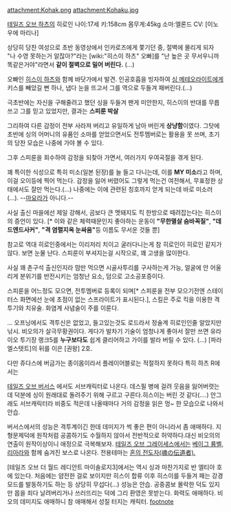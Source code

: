 attachment:Kohak.png
attachment:Kohaku.jpg

[[테일즈 오브 하츠]]의 히로인
나이:17세
키:158cm
몸무게:45kg
소마:엘론드
CV: [이노우에 마리나]

상당히 당찬 여성으로 초반 동영상에서 인카로즈에게 쫓기던 중, 절벽에 몰리게 되자 "나 수영 못하는거 알잖아?"라는 [wiki:"히스이 하츠" 오빠]를 "난 높은 곳 무서우니까 똑같은거야"라면서 '''같이 절벽으로 밀어 버린다.''' (…) 

오빠인 [[히스이 하츠]]와 함께 바닷가에서 발견. 인공호흡을 빙자하여 [[싱 메테오라이트]]에게 키스를 빼았길 뻔 하나, 냅다 눈을 뜨고서 그를 역으로 두들겨 패버린다.(…)

극초반에는 자신을 구해줄려고 했던 싱을 두들겨 팬게 미안한지, 히스이의 반대를 무릅쓰고 그를 믿고 있었지만, 결과는 '''스피룬 박살'''

그리하여 다른 감정이 전부 사라져 버리고 유일하게 남아 버린게 '''상냥함'''이였다. 그탓에 초반에 싱의 어머니의 유품인 소마를 얻었으면서도 전투멤버로는 활용을 못 쓰며, 초기의 당찬 모습은 나중에 가야 볼 수 있다.

그후 스피룬을 회수하여 감정을 되찾아 가면서, 여러가지 우여곡절을 겪게 된다.

꽤 특이한 식성으로 특히 미소(일본 된장)를 늘 들고 다니는데, 이를 '''MY 미소'''라고 하며, 이걸 오이등에 찍어 먹는다. 감정을 잃어 버렸어도 그렇게 먹는건 여전해서, 무표정한 상태에서도 잘만 먹는다.(…) 나중에는 이에 관련된 칭호까지 얻게 되는데 바로 미소러(…). --[[마요라]]가 아니다.--

사실 출신 마을에선 제일 강해서, 곰보다 큰 멧돼지도 킥 한방으로 때려잡는다는 히스이의 증언이 있다. [* 이와 같은 체력때문인지 좋아하는 운동이 '''"무한멸살 숨바꼭질"''', '''"데드엔드사커"''', '''"격 염렬지옥 눈싸움"'''등 이름도 무서운 것들 뿐]

참고로 역대 히로인중에서는 이리저리 치이고 굴러다니는게 참 히로인이 히로인 같지가 않다. 보면 눈물 난다. 스피룬이 부셔지는걸 시작으로, 꽤 고생을 많이한다. 

사실 꽤 촌구석 출신인지라 맘만 먹으면 시골사투리를 구사하는게 가능, 얼굴에 안 어울리게 분위기를 반전시키는 엄청난 요소, 덤으로 고소공포증이다.

스피룬을 어느정도 모으면, 전투멤버로 등록이 되며[* 스피룬을 전부 모으기전엔 스테이터스 화면에선 눈에 초점이 없는 스프라이트가 표시된다.], 스킬은 주로 킥을 이용한 격투기와 치유술. 화염계 사념술이 주를 이룬다.

… 오프닝에서도 격투신은 없었고, 들고있는것도 로드라서 정술계 히로인인줄 알았지만 낚시. 비오의가 살극무황권이다. 게다가 발차기 기술이 엄청나게 좋아서 잘만 쓰면 유라이오 투기장 랭크5를 '''누구보다도''' 쉽게 클리어하고 가이를 발라 버릴 수 있다. (…) [파라 엘스텟트]의 뒤를 이은 [권왕] 2호.

다만 쥬다스에 버금가는 종이몸이라서 플레이어블로는 적절하지 못하다 특히 하츠 R에서는

[[테일즈 오브 버서스]] 에서도 서브캐릭터로 나온다. 데스필 병에 걸려 웃음을 잃어버렷는데 덕분에 싱이 원래대로 돌려주기 위해 구르고 구른다.히스이는 버린 것 같다(....) 안그래도 서브캐릭터라 비중도 적은데 나올때마다 거의 감정을 읽은 멍~ 한 모습으로 나와서 안습. 

버서스에서의 성능은 격투계이긴 한데 데미지가 썩 좋은 편이 아니라서 좀 애매하다. 지형문제덕에 원작처럼 공콤하기도 수월하지 않아서 전반적으로 허약하다.대신 비오의의 연출이 원작이상이니 애정으로 극복해보자.
{{{#!html
<iframe width="560" height="315" src="http://www.youtube.com/embed/fpzL-BDL8xA" frameborder="0" allowfullscreen></iframe>
}}}
[[테일즈 오브 그레이세스]]에서는 [[베이그 륭벨]], [[리아라]]와 함께 숨겨진 보스로 나온다. 전용테마는 [https://www.youtube.com/watch?v=_BaJNS9SITg 혼의 전도자(魂の伝道者).]

[테일즈 오브 더 월드 레디안트 마이솔로지3]에서는 역시 싱과 마찬가지로 반 엘티아 호에 있는다. 처음에는 얌전한 걸로 보이지만 히스이 합류 이후 히스이를 두들겨 패는 강경모드를 발동하기도 하는 등 상당히 무섭다(...)
성능은 안습. 공중콤보 몰락한 덕도 있지만 몹을 죄다 날려버리거나 쓰러뜨리는 덕에 그리 환영은 못받는다. 화력도 애매하다. 비오의 데미지도 애매하니 참 애매해서 성질 터지는 캐릭터.
[[footnote]]
